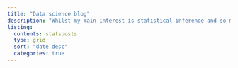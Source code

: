 ```yaml
---
title: "Data science blog"
description: "Whilst my main interest is statistical inference and so modelling, there is no avoiding the longer workflow of acquiring and tidying data and exploratory analysis, which may be as far as one can go, so I have used the wider term *data science*."
listing: 
  contents: statsposts
  type: grid
  sort: "date desc"
  categories: true
---
```


